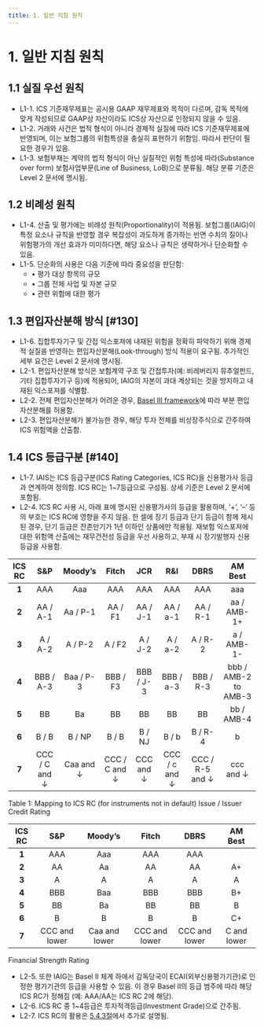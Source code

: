 ```yaml
---
title: 1. 일반 지침 원칙
---
```

# 1. 일반 지침 원칙

## 1.1 실질 우선 원칙 
- L1-1. ICS 기준재무제표는 공시용 GAAP 재무제표와 목적이 다르며, 감독 목적에 맞게 작성되므로 GAAP상 자산이라도 ICS상 자산으로 인정되지 않을 수 있음.
- L1-2. 거래와 사건은 법적 형식이 아니라 경제적 실질에 따라 ICS 기준재무제표에 반영되며, 이는 보험그룹의 위험특성을 충실히 표현하기 위함임. 따라서 판단이 필요한 경우가 있음.
- L1-3. 보험부채는 계약의 법적 형식이 아닌 실질적인 위험 특성에 따라(Substance over form) 보험사업부문(Line of Business, LoB)으로 분류됨. 해당 분류 기준은 Level 2 문서에 명시됨.

## 1.2 비례성 원칙 
- L1-4. 산출 및 평가에는 비례성 원칙(Proportionality)이 적용됨. 보험그룹(IAIG)이 특정 요소나 규칙을 반영할 경우 복잡성이 과도하게 증가하는 반면 수치의 질이나 위험평가의 개선 효과가 미미하다면, 해당 요소나 규칙은 생략하거나 단순화할 수 있음.
- L1-5. 단순화의 사용은 다음 기준에 따라 중요성을 판단함:
    - • 평가 대상 항목의 규모
    - • 그룹 전체 사업 및 자본 규모
    - • 관련 위험에 대한 평가

## 1.3 편입자산분해 방식 [#130]
- L1-6. 집합투자기구 및 간접 익스포져에 내재된 위험을 정확히 파악하기 위해 경제적 실질을 반영하는 편입자산분해(Look-through) 방식 적용이 요구됨. 추가적인 세부 요건은 Level 2 문서에 명시됨.
- L2-1. 편입자산분해 방식은 보험계약 구조 및 간접투자(예: 비레버리지 뮤추얼펀드, 기타 집합투자기구 등)에 적용되어, IAIG의 자본이 과대 계상되는 것을 방지하고 내재된 익스포져를 식별함.
- L2-2. 전체 편입자산분해가 어려운 경우, [Basel III framework](https://www.bis.org/publ/bcbs266.htm)에 따라 부분 편입자산분해를 허용함.
- L2-3. 편입자산분해가 불가능한 경우, 해당 투자 전체를 비상장주식으로 간주하여 ICS 위험액을 산출함.

## 1.4 ICS 등급구분 [#140]
- L1-7. IAIS는 ICS 등급구분(ICS Rating Categories, ICS RC)을 신용평가사 등급과 연계하여 정의함. ICS RC는 1~7등급으로 구성됨. 상세 기준은 Level 2 문서에 포함됨.
- L2-4. ICS RC 사용 시, 아래 표에 명시된 신용평가사의 등급을 활용하며, ‘+’, ‘–’ 등의 부호는 ICS RC에 영향을 주지 않음. 한 셀에 장기 등급과 단기 등급이 함께 제시된 경우, 단기 등급은 잔존만기가 1년 이하인 상품에만 적용됨. 재보험 익스포져에 대한 위험액 산출에는 재무건전성 등급을 우선 사용하고, 부재 시 장기발행자 신용등급을 사용함.

| **ICS RC** | **S&P**        | **Moody’s**     | **Fitch**         | **JCR**          | **R&I**           | **DBRS**         | **AM Best**            |
|:---------:|:--------------:|:---------------:|:-----------------:|:----------------:|:-----------------:|:----------------:|:-----------------------:|
| **1**     | AAA            | Aaa             | AAA               | AAA              | AAA               | AAA              | aaa                     |
| **2**     | AA / A-1       | Aa / P-1        | AA / F1           | AA / J-1         | AA / a-1          | AA / R-1         | aa / AMB-1+             |
| **3**     | A / A-2        | A / P-2         | A / F2            | A / J-2          | A / a-2           | A / R-2          | a / AMB-1-              |
| **4**     | BBB / A-3      | Baa / P-3       | BBB / F3          | BBB / J-3        | BBB / a-3         | BBB / R-3        | bbb / AMB-2 to AMB-3    |
| **5**     | BB             | Ba              | BB                | BB               | BB                | BB               | bb / AMB-4              |
| **6**     | B / B          | B / NP          | B / B             | B / NJ           | B / b             | B / R-4          | b                       |
| **7**     | CCC / C and ↓  | Caa and ↓       | CCC / C and ↓     | CCC and ↓        | CCC / c and ↓     | CCC / R-5 and ↓  | ccc and ↓               |

<GCaption>Table 1: Mapping to ICS RC (for instruments not in default) Issue / Issuer Credit Rating</GCaption>

| **ICS RC** | **S&P**         | **Moody’s**      | **Fitch**         | **DBRS**         | **AM Best**     |
|:---------:|:---------------:|:----------------:|:-----------------:|:----------------:|:---------------:|
| **1**     | AAA             | Aaa              | AAA               | AAA              |                 |
| **2**     | AA              | Aa               | AA                | AA               | A+              |
| **3**     | A               | A                | A                 | A                | A               |
| **4**     | BBB             | Baa              | BBB               | BBB              | B+              |
| **5**     | BB              | Ba               | BB                | BB               | B               |
| **6**     | B               | B                | B                 | B                | C+              |
| **7**     | CCC and lower   | Caa and lower    | CCC and lower     | CCC and lower    | C and lower     |

<GCaption>Financial Strength Rating</GCaption>

- L2-5. 또한 IAIG는 Basel II 체계 하에서 감독당국이 ECAI(외부신용평가기관)로 인정한 평가기관의 등급을 사용할 수 있음. 이 경우 Basel II의 등급 범주에 따라 해당 ICS RC가 정해짐 (예: AAA/AA는 ICS RC 2에 해당).
- L2-6. ICS RC 중 1~4등급은 투자적격등급(Investment Grade)으로 간주됨.
- L2-7. ICS RC의 활용은 [5.4.3절](/ko/ics/level/500/540/543)에서 추가로 설명됨.
